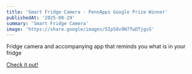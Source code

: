 ```yaml
---
title: 'Smart Fridge Camera - PennApps Google Prize Winner'
publishedAt: '2025-08-29'
summary: 'Smart Fridge Camera'
image: 'https://share.google/images/5Ip58v9N7TwDTjgvS'
---
```


Fridge camera and accompanying app that reminds you what is in your fridge

[Check it out!](https://devpost.com/software/greenfridge)
